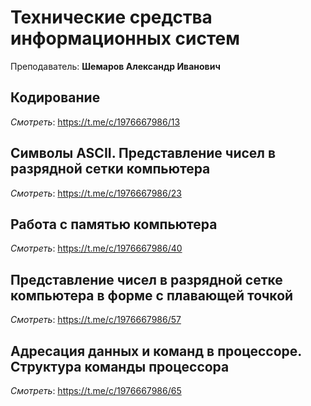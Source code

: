﻿# Технические средства информационных систем

Преподаватель: **Шемаров Александр Иванович**

## Кодирование

*Смотреть*: https://t.me/c/1976667986/13

## Символы ASCII. Представление чисел в разрядной сетки компьютера

*Смотреть*: https://t.me/c/1976667986/23

## Работа с памятью компьютера

*Смотреть*: https://t.me/c/1976667986/40

## Представление чисел в разрядной сетке компьютера в форме с плавающей точкой

*Смотреть*: https://t.me/c/1976667986/57

## Адресация данных и команд в процессоре. Структура команды процессора

*Смотреть*: https://t.me/c/1976667986/65